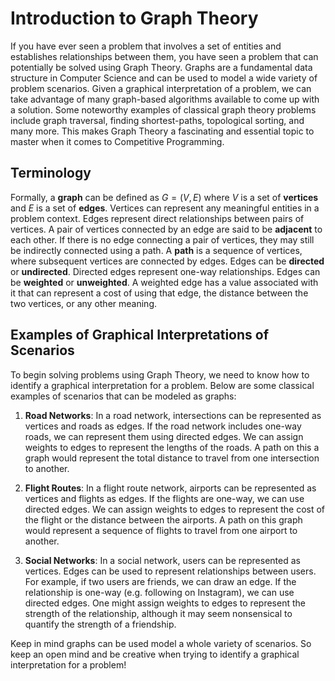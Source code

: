 # Introduction to Graph Theory

If you have ever seen a problem that involves a set of entities and establishes relationships
between them, you have seen a problem that can potentially be solved using Graph Theory. Graphs are 
a fundamental data structure in Computer Science and can be used to model a wide variety of problem 
scenarios. Given a graphical interpretation of a problem, we can take advantage of many graph-based 
algorithms available to come up with a solution. Some noteworthy examples of classical graph theory
problems include graph traversal, finding shortest-paths, topological sorting, and many more. This 
makes Graph Theory a fascinating and essential topic to master when it comes to Competitive 
Programming.

## Terminology

Formally, a **graph** can be defined as $G=(V,E)$ where $V$ is a set of **vertices** and $E$ is a 
set of **edges**. Vertices can represent any meaningful entities in a problem context. Edges 
represent direct relationships between pairs of vertices. A pair of vertices connected by an edge
are said to be **adjacent** to each other. If there is no edge connecting a pair of vertices, they 
may still be indirectly connected using a path. A **path** is a sequence of vertices, where 
subsequent vertices are connected by edges. Edges can be **directed** or **undirected**. Directed 
edges represent one-way relationships. Edges can be **weighted** or **unweighted**. A weighted edge 
has a value associated with it that can represent a cost of using that edge, the distance between 
the two vertices, or any other meaning.

## Examples of Graphical Interpretations of Scenarios

To begin solving problems using Graph Theory, we need to know how to identify a graphical 
interpretation for a problem. Below are some classical examples of scenarios that can be modeled as
graphs:

1. **Road Networks**: In a road network, intersections can be represented as vertices and roads as
edges. If the road network includes one-way roads, we can represent them using directed edges. We 
can assign weights to edges to represent the lengths of the roads. A path on this a graph would 
represent the total distance to travel from one intersection to another.

2. **Flight Routes**: In a flight route network, airports can be represented as vertices and flights
as edges. If the flights are one-way, we can use directed edges. We can assign weights to edges to
represent the cost of the flight or the distance between the airports. A path on this graph would
represent a sequence of flights to travel from one airport to another. 

3. **Social Networks**: In a social network, users can be represented as vertices. Edges can be used
to represent relationships between users. For example, if two users are friends, we can draw an 
edge. If the relationship is one-way (e.g. following on Instagram), we can use directed edges. One 
might assign weights to edges to represent the strength of the relationship, although it may seem
nonsensical to quantify the strength of a friendship. 

Keep in mind graphs can be used model a whole variety of scenarios. So keep an open mind and be
creative when trying to identify a graphical interpretation for a problem!

